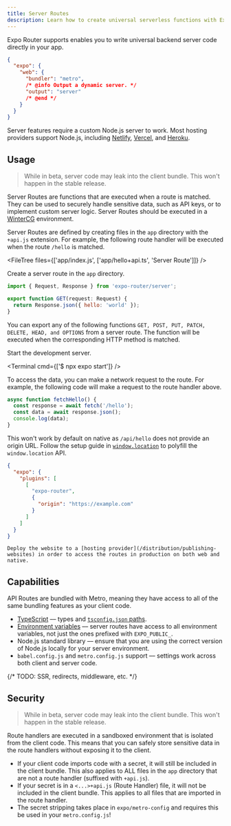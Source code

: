 ```yaml
---
title: Server Routes
description: Learn how to create universal serverless functions with Expo Router.
---
```



Expo Router supports enables you to write universal backend server code directly in your app.

```json app.json
{
  "expo": {
    "web": {
      "bundler": "metro",
      /* @info Output a dynamic server. */
      "output": "server"
      /* @end */
    }
  }
}
```

Server features require a custom Node.js server to work. Most hosting providers support Node.js, including [Netlify](https://netlify.com), [Vercel](https://vercel.com), and [Heroku](https://heroku.com).

## Usage

> While in beta, server code may leak into the client bundle. This won't happen in the stable release.

Server Routes are functions that are executed when a route is matched. They can be used to securely handle sensitive data, such as API keys, or to implement custom server logic. Server Routes should be executed in a [WinterCG](https://wintercg.org/) environment.

Server Routes are defined by creating files in the `app` directory with the `+api.js` extension. For example, the following route handler will be executed when the route `/hello` is matched.

<FileTree files={['app/index.js', ['app/hello+api.ts', 'Server Route']]} />

<Step label="1">

Create a server route in the `app` directory.

```js app/hello+api.ts
import { Request, Response } from 'expo-router/server';

export function GET(request: Request) {
  return Response.json({ hello: 'world' });
}
```

You can export any of the following functions `GET, POST, PUT, PATCH, DELETE, HEAD, and OPTIONS` from a server route. The function will be executed when the corresponding HTTP method is matched.

</Step>

<Step label="2">

Start the development server.

<Terminal cmd={['$ npx expo start']} />

</Step>

<Step label="3">

To access the data, you can make a network request to the route. For example, the following code will make a request to the route handler above.

```js
async function fetchHello() {
  const response = await fetch('/hello');
  const data = await response.json();
  console.log(data);
}
```

This won't work by default on native as `/api/hello` does not provide an origin URL. Follow the setup guide in [`window.location`](/docs/lab/runtime-location) to polyfill the `window.location` API.

```json app.json
{
  "expo": {
    "plugins": [
      [
        "expo-router",
        {
          "origin": "https://example.com"
        }
      ]
    ]
  }
}
```

</Step>

<Step label="4">

    Deploy the website to a [hosting provider](/distribution/publishing-websites) in order to access the routes in production on both web and native.

</Step>

## Capabilities

API Routes are bundled with Metro, meaning they have access to all of the same bundling features as your client code.

- [TypeScript](/guides/typescript) –– types and [`tsconfig.json` paths](/guides/typescript#path-aliases).
- [Environment variables](/guides/environment-variables) –– server routes have access to all environment variables, not just the ones prefixed with `EXPO_PUBLIC_`.
- Node.js standard library –– ensure that you are using the correct version of Node.js locally for your server environment.
- `babel.config.js` and `metro.config.js` support –– settings work across both client and server code.

{/* TODO: SSR, redirects, middleware, etc. */}

## Security

> While in beta, server code may leak into the client bundle. This won't happen in the stable release.

Route handlers are executed in a sandboxed environment that is isolated from the client code. This means that you can safely store sensitive data in the route handlers without exposing it to the client.

- If your client code imports code with a secret, it will still be included in the client bundle. This also applies to ALL files in the `app` directory that are not a route handler (suffixed with `+api.js`).
- If your secret is in a `<...>+api.js` (Route Handler) file, it will not be included in the client bundle. This applies to all files that are imported in the route handler.
- The secret stripping takes place in `expo/metro-config` and requires this be used in your `metro.config.js`!
